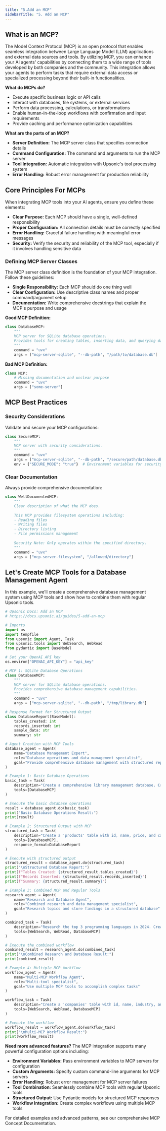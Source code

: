 ```yaml
---
title: "5.Add an MCP"
sidebarTitle: "5. Add an MCP"
---
```



## What is an MCP?

The Model Context Protocol (MCP) is an open protocol that enables seamless integration between Large Language Model (LLM) applications and external data sources and tools. By utilizing MCP, you can enhance your AI agents' capabilities by connecting them to a wide range of tools developed by both companies and the community. This integration allows your agents to perform tasks that require external data access or specialized processing beyond their built-in functionalities.

**What do MCPs do?**
* Execute specific business logic or API calls
* Interact with databases, file systems, or external services
* Perform data processing, calculations, or transformations
* Enable human-in-the-loop workflows with confirmation and input requirements
* Provide caching and performance optimization capabilities

**What are the parts of an MCP?**
* **Server Definition:** The MCP server class that specifies connection details
* **Command Configuration:** The command and arguments to run the MCP server
* **Tool Integration:** Automatic integration with Upsonic's tool processing system
* **Error Handling:** Robust error management for production reliability

## Core Principles For MCPs

When integrating MCP tools into your AI agents, ensure you define these elements:

* **Clear Purpose:** Each MCP should have a single, well-defined responsibility
* **Proper Configuration:** All connection details must be correctly specified
* **Error Handling:** Graceful failure handling with meaningful error messages
* **Security:** Verify the security and reliability of the MCP tool, especially if it involves handling sensitive data

### Defining MCP Server Classes

The MCP server class definition is the foundation of your MCP integration. Follow these guidelines:

* **Single Responsibility:** Each MCP should do one thing well
* **Clear Configuration:** Use descriptive class names and proper command/argument setup
* **Documentation:** Write comprehensive docstrings that explain the MCP's purpose and usage

**Good MCP Definition:**

```python
class DatabaseMCP:
    """
    MCP server for SQLite database operations.
    Provides tools for creating tables, inserting data, and querying databases.
    """
    command = "uvx"
    args = ["mcp-server-sqlite", "--db-path", "/path/to/database.db"]
```

**Bad MCP Definition:**

```python
class MCP:
    # Missing documentation and unclear purpose
    command = "uvx"
    args = ["some-server"]
```

## MCP Best Practices

### Security Considerations

Validate and secure your MCP configurations:

```python
class SecureMCP:
    """
    MCP server with security considerations.
    """
    command = "uvx"
    args = ["mcp-server-sqlite", "--db-path", "/secure/path/database.db"]
    env = {"SECURE_MODE": "true"}  # Environment variables for security
```

### Clear Documentation

Always provide comprehensive documentation:

```python
class WellDocumentedMCP:
    """
    Clear description of what the MCP does.
    
    This MCP provides filesystem operations including:
    - Reading files
    - Writing files
    - Directory listing
    - File permissions management
    
    Security Note: Only operates within the specified directory.
    """
    command = "uvx"
    args = ["mcp-server-filesystem", "/allowed/directory"]
```

## Let's Create MCP Tools for a Database Management Agent

In this example, we'll create a comprehensive database management system using MCP tools and show how to combine them with regular Upsonic tools.

```python
# Upsonic Docs: Add an MCP
# https://docs.upsonic.ai/guides/5-add-an-mcp

# Imports
import os
import tempfile
from upsonic import Agent, Task
from upsonic.tools import WebSearch, WebRead
from pydantic import BaseModel

# Set your OpenAI API key
os.environ["OPENAI_API_KEY"] = "api_key"

# MCP 1: SQLite Database Operations
class DatabaseMCP:
    """
    MCP server for SQLite database operations.
    Provides comprehensive database management capabilities.
    """
    command = "uvx"
    args = ["mcp-server-sqlite", "--db-path", "/tmp/library.db"]

# Response Format for Structured Output
class DatabaseReport(BaseModel):
    tables_created: int
    records_inserted: int
    sample_data: str
    summary: str

# Agent Creation with MCP Tools
database_agent = Agent(
    name="Database Management Expert",
    role="Database operations and data management specialist",
    goal="Provide comprehensive database management with structured reporting"
)

# Example 1: Basic Database Operations
basic_task = Task(
    description="Create a comprehensive library management database. Create a 'books' table with columns: id (integer primary key), title (text), author (text), isbn (text), published_year (integer), and available (boolean). Insert 5 sample books with different authors and years. Then create a 'borrowers' table with columns: id (integer primary key), name (text), email (text), and phone (text). Insert 3 sample borrowers. Finally, show all books and all borrowers in separate queries.",
    tools=[DatabaseMCP]
)

# Execute the basic database operations
result = database_agent.do(basic_task)
print("Basic Database Operations Result:")
print(result)

# Example 2: Structured Output with MCP
structured_task = Task(
    description="Create a 'products' table with id, name, price, and category columns. Insert 5 sample products with different categories. Then provide a structured report including the number of tables created, records inserted, sample data, and a summary of the operations.",
    tools=[DatabaseMCP],
    response_format=DatabaseReport
)

# Execute with structured output
structured_result = database_agent.do(structured_task)
print("\nStructured Database Report:")
print(f"Tables Created: {structured_result.tables_created}")
print(f"Records Inserted: {structured_result.records_inserted}")
print(f"Summary: {structured_result.summary}")

# Example 3: Combined MCP and Regular Tools
research_agent = Agent(
    name="Research and Database Agent",
    role="Combined research and data management specialist",
    goal="Research topics and store findings in a structured database"
)

combined_task = Task(
    description="Research the top 3 programming languages in 2024. Create a 'languages' table with columns: id, name, popularity_rank, description, and use_cases. Insert the research findings into the database. Then query the database to show all languages sorted by popularity rank.",
    tools=[WebSearch, WebRead, DatabaseMCP]
)

# Execute the combined workflow
combined_result = research_agent.do(combined_task)
print("\nCombined Research and Database Result:")
print(combined_result)

# Example 4: Multiple MCP Workflow
workflow_agent = Agent(
    name="Multi-MCP Workflow Agent",
    role="Multi-tool specialist",
    goal="Use multiple MCP tools to accomplish complex tasks"
)

workflow_task = Task(
    description="Create a 'companies' table with id, name, industry, and revenue columns. Research 3 tech companies and insert their information into the database. Then create a 'employees' table and insert sample employee data for these companies. Finally, provide a comprehensive report of all data.",
    tools=[WebSearch, WebRead, DatabaseMCP]
)

# Execute the workflow
workflow_result = workflow_agent.do(workflow_task)
print("\nMulti-MCP Workflow Result:")
print(workflow_result)
```

**Need more advanced features?** The MCP integration supports many powerful configuration options including:

* **Environment Variables:** Pass environment variables to MCP servers for configuration
* **Custom Arguments:** Specify custom command-line arguments for MCP servers
* **Error Handling:** Robust error management for MCP server failures
* **Tool Combination:** Seamlessly combine MCP tools with regular Upsonic tools
* **Structured Output:** Use Pydantic models for structured MCP responses
* **Workflow Integration:** Create complex workflows using multiple MCP tools

For detailed examples and advanced patterns, see our comprehensive MCP Concept Documentation.

